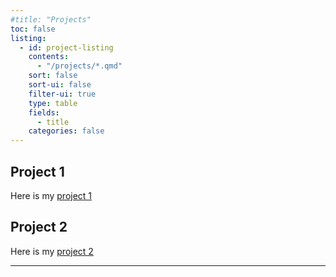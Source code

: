 ```yaml
---
#title: "Projects"
toc: false
listing: 
  - id: project-listing
    contents: 
      - "/projects/*.qmd"
    sort: false
    sort-ui: false
    filter-ui: true
    type: table
    fields: 
      - title
    categories: false
---
```


## Project 1

Here is my [project 1](/projects/01-project.qmd)


## Project 2

Here is my [project 2](/projects/02-project.qmd)


---

:::project-listing
:::

